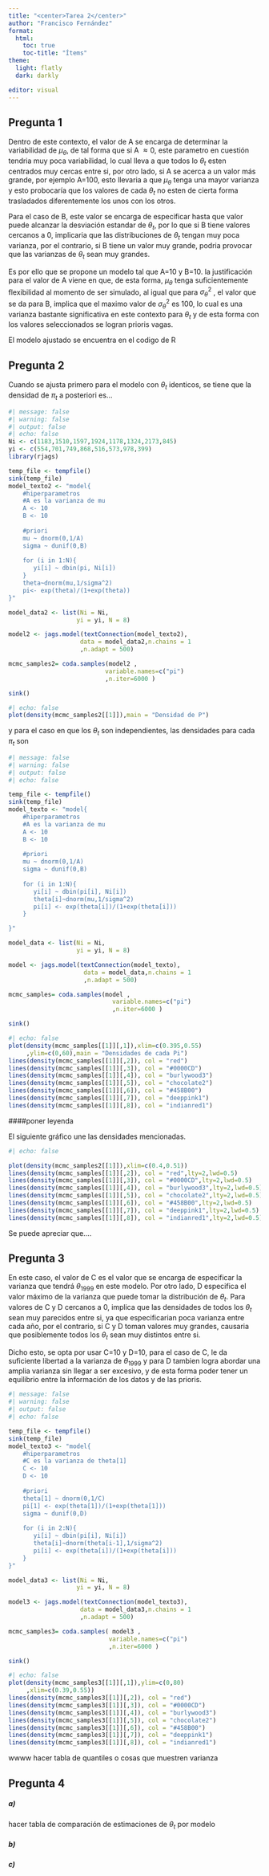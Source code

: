 ```yaml
---
title: "<center>Tarea 2</center>"
author: "Francisco Fernández"
format: 
  html:
    toc: true  
    toc-title: "Ítems"
theme:
  light: flatly
  dark: darkly

editor: visual
---
```


## Pregunta 1

Dentro de este contexto, el valor de A se encarga de determinar la variabilidad de $\mu_\theta$, de tal forma que si A $\approx 0$, este parametro en cuestión tendria muy poca variabilidad, lo cual lleva a que todos lo $\theta_t$ esten centrados muy cercas entre si, por otro lado, si A se acerca a un valor más grande, por ejemplo A=100, esto llevaria a que $\mu_\theta$ tenga una mayor varianza y esto probocaría que los valores de cada $\theta_t$ no esten de cierta forma trasladados diferentemente los unos con los otros.

Para el caso de B, este valor se encarga de especificar hasta que valor puede alcanzar la desviación estandar de $\theta_t$, por lo que si B tiene valores cercanos a 0, implicaria que las distribuciones de $\theta_t$ tengan muy poca varianza, por el contrario, si B tiene un valor muy grande, podria provocar que las varianzas de $\theta_t$ sean muy grandes.

Es por ello que se propone un modelo tal que A=10 y B=10. la justificación para el valor de A viene en que, de esta forma, $\mu_\theta$ tenga suficientemente flexibilidad al momento de ser simulado, al igual que para $\sigma^2_\theta$ , el valor que se da para B, implica que el maximo valor de $\sigma^2_\theta$ es 100, lo cual es una varianza bastante significativa en este contexto para $\theta_t$ y de esta forma con los valores seleccionados se logran prioris vagas.

El modelo ajustado se encuentra en el codigo de R

## Pregunta 2

Cuando se ajusta primero para el modelo con $\theta_t$ identicos, se tiene que la densidad de $\pi_t$ a posteriori es...

```r
#| message: false
#| warning: false
#| output: false
#| echo: false
Ni <- c(1183,1510,1597,1924,1178,1324,2173,845)
yi <- c(554,701,749,868,516,573,978,399)
library(rjags)

temp_file <- tempfile()
sink(temp_file) 
model_texto2 <- "model{
    #hiperparametros
    #A es la varianza de mu
    A <- 10
    B <- 10
    
    #priori
    mu ~ dnorm(0,1/A)
    sigma ~ dunif(0,B)
    
    for (i in 1:N){
       yi[i] ~ dbin(pi, Ni[i]) 
    }
    theta~dnorm(mu,1/sigma^2)
    pi<- exp(theta)/(1+exp(theta))
}"

model_data2 <- list(Ni = Ni,
                   yi = yi, N = 8)

model2 <- jags.model(textConnection(model_texto2), 
                    data = model_data2,n.chains = 1
                    ,n.adapt = 500)

mcmc_samples2= coda.samples(model2 , 
                           variable.names=c("pi")
                           ,n.iter=6000 )

sink()
```

```r
#| echo: false
plot(density(mcmc_samples2[[1]]),main = "Densidad de P")
```

y para el caso en que los $\theta_t$ son independientes, las densidades para cada $\pi_t$ son

```r
#| message: false
#| warning: false
#| output: false
#| echo: false

temp_file <- tempfile()
sink(temp_file) 
model_texto <- "model{
    #hiperparametros
    #A es la varianza de mu
    A <- 10
    B <- 10
    
    #priori
    mu ~ dnorm(0,1/A)
    sigma ~ dunif(0,B)
    
    for (i in 1:N){
       yi[i] ~ dbin(pi[i], Ni[i]) 
       theta[i]~dnorm(mu,1/sigma^2)
       pi[i] <- exp(theta[i])/(1+exp(theta[i]))
    }

}"

model_data <- list(Ni = Ni,
                   yi = yi, N = 8)

model <- jags.model(textConnection(model_texto), 
                     data = model_data,n.chains = 1
                     ,n.adapt = 500)

mcmc_samples= coda.samples(model , 
                             variable.names=c("pi")
                             ,n.iter=6000 )

sink()
```

```r
#| echo: false
plot(density(mcmc_samples[[1]][,1]),xlim=c(0.395,0.55)
     ,ylim=c(0,60),main = "Densidades de cada Pi")
lines(density(mcmc_samples[[1]][,2]), col = "red")
lines(density(mcmc_samples[[1]][,3]), col = "#0000CD")
lines(density(mcmc_samples[[1]][,4]), col = "burlywood3")
lines(density(mcmc_samples[[1]][,5]), col = "chocolate2")
lines(density(mcmc_samples[[1]][,6]), col = "#458B00")
lines(density(mcmc_samples[[1]][,7]), col = "deeppink1")
lines(density(mcmc_samples[[1]][,8]), col = "indianred1")

```

####poner leyenda

El siguiente gráfico une las densidades mencionadas.

```r
#| echo: false

plot(density(mcmc_samples2[[1]]),xlim=c(0.4,0.51))
lines(density(mcmc_samples[[1]][,2]), col = "red",lty=2,lwd=0.5)
lines(density(mcmc_samples[[1]][,3]), col = "#0000CD",lty=2,lwd=0.5)
lines(density(mcmc_samples[[1]][,4]), col = "burlywood3",lty=2,lwd=0.5)
lines(density(mcmc_samples[[1]][,5]), col = "chocolate2",lty=2,lwd=0.5)
lines(density(mcmc_samples[[1]][,6]), col = "#458B00",lty=2,lwd=0.5)
lines(density(mcmc_samples[[1]][,7]), col = "deeppink1",lty=2,lwd=0.5)
lines(density(mcmc_samples[[1]][,8]), col = "indianred1",lty=2,lwd=0.5)

```

Se puede apreciar que....

## Pregunta 3

En este caso, el valor de C es el valor que se encarga de especificar la varianza que tendrá $\theta_{1999}$ en este modelo. Por otro lado, D especifica el valor máximo de la varianza que puede tomar la distribución de $\theta_t$. Para valores de C y D cercanos a 0, implica que las densidades de todos los $\theta_t$ sean muy parecidos entre si, ya que especificarian poca varianza entre cada año, por el contrario, si C y D toman valores muy grandes, causaria que posiblemente todos los $\theta_t$ sean muy distintos entre si.

Dicho esto, se opta por usar C=10 y D=10, para el caso de C, le da suficiente libertad a la varianza de $\theta_{1999}$ y para D tambien logra abordar una amplia varianza sin llegar a ser excesivo, y de esta forma poder tener un equilibrio entre la información de los datos y de las prioris.

```r
#| message: false
#| warning: false
#| output: false
#| echo: false

temp_file <- tempfile()
sink(temp_file) 
model_texto3 <- "model{
    #hiperparametros
    #C es la varianza de theta[1]
    C <- 10
    D <- 10
    
    #priori
    theta[1] ~ dnorm(0,1/C)
    pi[1] <- exp(theta[1])/(1+exp(theta[1]))
    sigma ~ dunif(0,D)
    
    for (i in 2:N){
       yi[i] ~ dbin(pi[i], Ni[i]) 
       theta[i]~dnorm(theta[i-1],1/sigma^2)
       pi[i] <- exp(theta[i])/(1+exp(theta[i]))
    }
}"

model_data3 <- list(Ni = Ni,
                   yi = yi, N = 8)

model3 <- jags.model(textConnection(model_texto3), 
                    data = model_data3,n.chains = 1
                    ,n.adapt = 500)

mcmc_samples3= coda.samples( model3 , 
                            variable.names=c("pi")
                            ,n.iter=6000 )

sink()
```

```r
#| echo: false
plot(density(mcmc_samples3[[1]][,1]),ylim=c(0,80)
     ,xlim=c(0.39,0.55))
lines(density(mcmc_samples3[[1]][,2]), col = "red")
lines(density(mcmc_samples3[[1]][,3]), col = "#0000CD")
lines(density(mcmc_samples3[[1]][,4]), col = "burlywood3")
lines(density(mcmc_samples3[[1]][,5]), col = "chocolate2")
lines(density(mcmc_samples3[[1]][,6]), col = "#458B00")
lines(density(mcmc_samples3[[1]][,7]), col = "deeppink1")
lines(density(mcmc_samples3[[1]][,8]), col = "indianred1")

```

wwww hacer tabla de quantiles o cosas que muestren varianza

## Pregunta 4

##### a) 

hacer tabla de comparación de estimaciones de $\theta_t$ por modelo

##### b)

##### c) 
